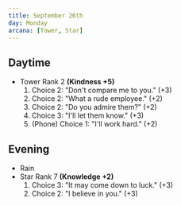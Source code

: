 ```yaml
---
title: September 26th
day: Monday
arcana: [Tower, Star]
---
```


## Daytime
- Tower Rank 2 **(Kindness +5)**
    1. Choice 2: "Don't compare me to you." (+3)
    1. Choice 2: "What a rude employee." (+2)
    1. Choice 2: "Do you admire them?" (+2)
    1. Choice 3: "I'll let them know." (+3)
    1. (Phone) Choice 1: "I'll work hard." (+2)

## Evening
- Rain
- Star Rank 7 **(Knowledge +2)**
    1. Choice 3: "It may come down to luck." (+3)
    1. Choice 2: "I believe in you." (+3)
